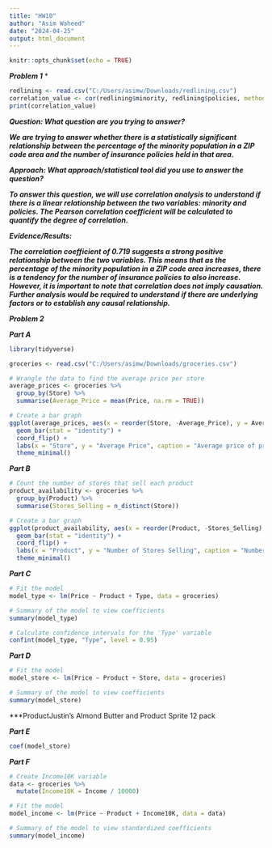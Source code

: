 ---
title: "HW10"
author: "Asim Waheed"
date: "2024-04-25"
output: html_document
---

```{r setup, include=FALSE}
knitr::opts_chunk$set(echo = TRUE)
```

***Problem 1***
*
```{r, echo=FALSE}
redlining <- read.csv("C:/Users/asimw/Downloads/redlining.csv")
correlation_value <- cor(redlining$minority, redlining$policies, method = "pearson")
print(correlation_value)
```

***Question: What question are you trying to answer?***

***We are trying to answer whether there is a statistically significant relationship between the percentage of the minority population in a ZIP code area and the number of insurance policies held in that area.***

***Approach: What approach/statistical tool did you use to answer the question?***

***To answer this question, we will use correlation analysis to understand if there is a linear relationship between the two variables: minority and policies. The Pearson correlation coefficient will be calculated to quantify the degree of correlation.***

***Evidence/Results:***

***The correlation coefficient of 0.719 suggests a strong positive relationship between the two variables. This means that as the percentage of the minority population in a ZIP code area increases, there is a tendency for the number of insurance policies to also increase. However, it is important to note that correlation does not imply causation. Further analysis would be required to understand if there are underlying factors or to establish any causal relationship.***


***Problem 2***

***Part A***

```{r, echo=FALSE}
library(tidyverse)

groceries <- read.csv("C:/Users/asimw/Downloads/groceries.csv")

# Wrangle the data to find the average price per store
average_prices <- groceries %>%
  group_by(Store) %>%
  summarise(Average_Price = mean(Price, na.rm = TRUE))

# Create a bar graph
ggplot(average_prices, aes(x = reorder(Store, -Average_Price), y = Average_Price)) +
  geom_bar(stat = "identity") +
  coord_flip() +
  labs(x = "Store", y = "Average Price", caption = "Average price of products by store") +
  theme_minimal()
```

***Part B***

```{r, echo=FALSE}
# Count the number of stores that sell each product
product_availability <- groceries %>%
  group_by(Product) %>%
  summarise(Stores_Selling = n_distinct(Store))

# Create a bar graph
ggplot(product_availability, aes(x = reorder(Product, -Stores_Selling), y = Stores_Selling)) +
  geom_bar(stat = "identity") +
  coord_flip() +
  labs(x = "Product", y = "Number of Stores Selling", caption = "Number of stores selling each product") +
  theme_minimal()
```

***Part C***

```{r, echo=FALSE}
# Fit the model
model_type <- lm(Price ~ Product + Type, data = groceries)

# Summary of the model to view coefficients
summary(model_type)

# Calculate confidence intervals for the 'Type' variable
confint(model_type, "Type", level = 0.95)
```

***Part D***

```{r, echo=FALSE}
# Fit the model
model_store <- lm(Price ~ Product + Store, data = groceries)

# Summary of the model to view coefficients
summary(model_store)
```

***ProductJustin's Almond Butter and Product Sprite 12 pack

***Part E***

```{r, echo=FALSE}
coef(model_store)
```

***Part F***

```{r, echo=FALSE}
# Create Income10K variable
data <- groceries %>%
  mutate(Income10K = Income / 10000)

# Fit the model
model_income <- lm(Price ~ Product + Income10K, data = data)

# Summary of the model to view standardized coefficients
summary(model_income)
```